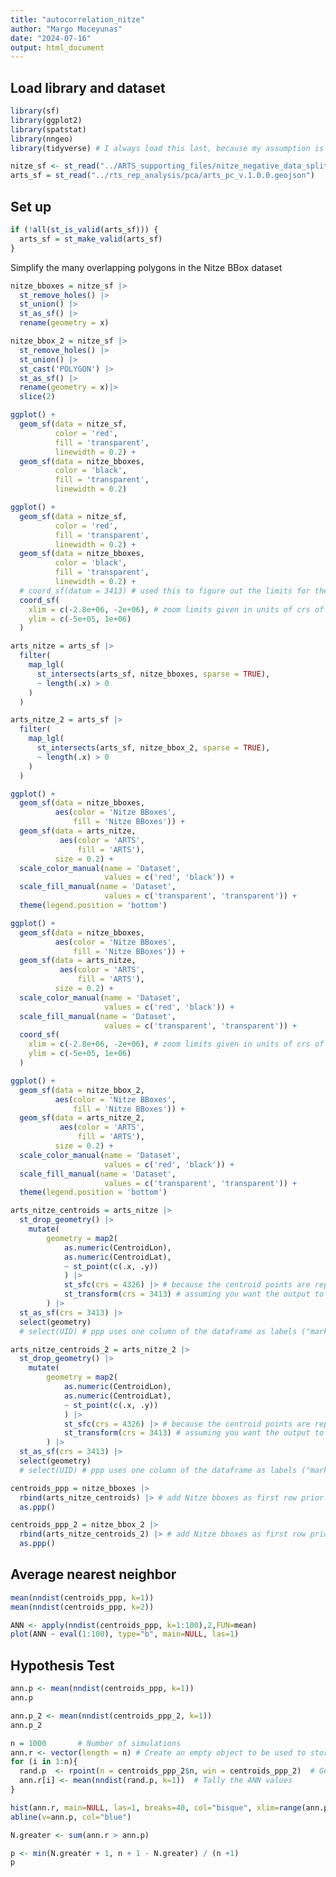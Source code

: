 ```yaml
---
title: "autocorrelation_nitze"
author: "Margo Moceyunas"
date: "2024-07-16"
output: html_document
---
```

## Load library and dataset
```r
library(sf)
library(ggplot2)
library(spatstat)
library(nngeo)
library(tidyverse) # I always load this last, because my assumption is that I want to make sure that the tidyverse version of functions with conflicts is the default one, since I use the tidyverse so much
```

```r
nitze_sf <- st_read("../ARTS_supporting_files/nitze_negative_data_splitting/nitzeTrainingLabel2023_Negative_meta3.shp")
arts_sf = st_read("../rts_rep_analysis/pca/arts_pc_v.1.0.0.geojson")
```

## Set up 
```r
if (!all(st_is_valid(arts_sf))) {
  arts_sf = st_make_valid(arts_sf)
}
```

Simplify the many overlapping polygons in the Nitze BBox dataset
```r
nitze_bboxes = nitze_sf |>
  st_remove_holes() |>
  st_union() |>
  st_as_sf() |>
  rename(geometry = x)

nitze_bbox_2 = nitze_sf |>
  st_remove_holes() |>
  st_union() |>
  st_cast('POLYGON') |>
  st_as_sf() |>
  rename(geometry = x)|>
  slice(2)
```

```r
ggplot() + 
  geom_sf(data = nitze_sf, 
          color = 'red',
          fill = 'transparent',
          linewidth = 0.2) +
  geom_sf(data = nitze_bboxes, 
          color = 'black',
          fill = 'transparent',
          linewidth = 0.2)

ggplot() + 
  geom_sf(data = nitze_sf, 
          color = 'red',
          fill = 'transparent',
          linewidth = 0.2) +
  geom_sf(data = nitze_bboxes, 
          color = 'black',
          fill = 'transparent',
          linewidth = 0.2) +
  # coord_sf(datum = 3413) # used this to figure out the limits for the zoom below, because ggplot automatically displays lat and lon lines even when the crs of the input data uses a non-degree unit
  coord_sf(
    xlim = c(-2.8e+06, -2e+06), # zoom limits given in units of crs of data
    ylim = c(-5e+05, 1e+06)
  )
```
```r
arts_nitze = arts_sf |>
  filter(
    map_lgl(
      st_intersects(arts_sf, nitze_bboxes, sparse = TRUE), 
      ~ length(.x) > 0
    )
  )

arts_nitze_2 = arts_sf |>
  filter(
    map_lgl(
      st_intersects(arts_sf, nitze_bbox_2, sparse = TRUE), 
      ~ length(.x) > 0
    )
  )
```

```r
ggplot() + 
  geom_sf(data = nitze_bboxes,
          aes(color = 'Nitze BBoxes',
              fill = 'Nitze BBoxes')) + 
  geom_sf(data = arts_nitze, 
           aes(color = 'ARTS',
               fill = 'ARTS'),
          size = 0.2) +
  scale_color_manual(name = 'Dataset',
                     values = c('red', 'black')) +
  scale_fill_manual(name = 'Dataset',
                     values = c('transparent', 'transparent')) +
  theme(legend.position = 'bottom')

ggplot() + 
  geom_sf(data = nitze_bboxes,
          aes(color = 'Nitze BBoxes',
              fill = 'Nitze BBoxes')) + 
  geom_sf(data = arts_nitze, 
           aes(color = 'ARTS',
               fill = 'ARTS'),
          size = 0.2) +
  scale_color_manual(name = 'Dataset',
                     values = c('red', 'black')) +
  scale_fill_manual(name = 'Dataset',
                     values = c('transparent', 'transparent')) +
  coord_sf(
    xlim = c(-2.8e+06, -2e+06), # zoom limits given in units of crs of data
    ylim = c(-5e+05, 1e+06)
  )

ggplot() + 
  geom_sf(data = nitze_bbox_2,
          aes(color = 'Nitze BBoxes',
              fill = 'Nitze BBoxes')) + 
  geom_sf(data = arts_nitze_2, 
           aes(color = 'ARTS',
               fill = 'ARTS'),
          size = 0.2) +
  scale_color_manual(name = 'Dataset',
                     values = c('red', 'black')) +
  scale_fill_manual(name = 'Dataset',
                     values = c('transparent', 'transparent')) +
  theme(legend.position = 'bottom')

```
```r
arts_nitze_centroids = arts_nitze |>
  st_drop_geometry() |>
    mutate(
        geometry = map2(
            as.numeric(CentroidLon),
            as.numeric(CentroidLat),
            ~ st_point(c(.x, .y))
            ) |>
            st_sfc(crs = 4326) |> # because the centroid points are reported in wgs 84
            st_transform(crs = 3413) # assuming you want the output to match the CRS of ARTS as a whole
        ) |>
  st_as_sf(crs = 3413) |>
  select(geometry)
  # select(UID) # ppp uses one column of the dataframe as labels ("marks"), and this column can be used to link back to the original dataset, if necessary

arts_nitze_centroids_2 = arts_nitze_2 |>
  st_drop_geometry() |>
    mutate(
        geometry = map2(
            as.numeric(CentroidLon),
            as.numeric(CentroidLat),
            ~ st_point(c(.x, .y))
            ) |>
            st_sfc(crs = 4326) |> # because the centroid points are reported in wgs 84
            st_transform(crs = 3413) # assuming you want the output to match the CRS of ARTS as a whole
        ) |>
  st_as_sf(crs = 3413) |>
  select(geometry)
  # select(UID) # ppp uses one column of the dataframe as labels ("marks"), and this column can be used to link back to the original dataset, if necessary
```
```r
centroids_ppp = nitze_bboxes |>
  rbind(arts_nitze_centroids) |> # add Nitze bboxes as first row prior to conversion to ppp so that it will be taken as the window for further analyses
  as.ppp()

centroids_ppp_2 = nitze_bbox_2 |>
  rbind(arts_nitze_centroids_2) |> # add Nitze bboxes as first row prior to conversion to ppp so that it will be taken as the window for further analyses
  as.ppp()
```

## Average nearest neighbor
```r
mean(nndist(centroids_ppp, k=1))
mean(nndist(centroids_ppp, k=2))
```
```r
ANN <- apply(nndist(centroids_ppp, k=1:100),2,FUN=mean)
plot(ANN ~ eval(1:100), type="b", main=NULL, las=1)
```

## Hypothesis Test
```r
ann.p <- mean(nndist(centroids_ppp, k=1))
ann.p

ann.p_2 <- mean(nndist(centroids_ppp_2, k=1))
ann.p_2
```

```r
n = 1000       # Number of simulations
ann.r <- vector(length = n) # Create an empty object to be used to store simulated ANN values
for (i in 1:n){
  rand.p  <- rpoint(n = centroids_ppp_2$n, win = centroids_ppp_2)  # Generate random point locations
  ann.r[i] <- mean(nndist(rand.p, k=1))  # Tally the ANN values
}
```

```r
hist(ann.r, main=NULL, las=1, breaks=40, col="bisque", xlim=range(ann.p, ann.r))
abline(v=ann.p, col="blue")

N.greater <- sum(ann.r > ann.p)

p <- min(N.greater + 1, n + 1 - N.greater) / (n +1)
p
```

